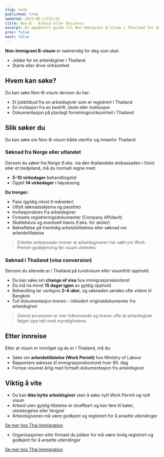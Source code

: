 ```yaml
---
slug: nonb
published: true
updated: 2025-06-11T23:43
title: Non-B - Arbeid eller Business
excerpt: En oppdatert guide til Non-Immigrant B-visum i Thailand for deg som skal jobbe eller drive forretning. Lær om krav, dokumentasjon og søknadsprosessen.
prev: false
next: false
---
```


**Non-Immigrant B-visum** er nødvendig for deg som skal:

- Jobbe for en arbeidsgiver i Thailand
- Starte eller drive virksomhet

## Hvem kan søke?

Du kan søke Non-B-visum dersom du har:

- Et jobbtilbud fra en arbeidsgiver som er registrert i Thailand
- En invitasjon fra en bedrift, skole eller institusjon
- Dokumentasjon på planlagt forretningsvirksomhet i Thailand

## Slik søker du

Du kan søke om Non-B-visum både utenfor og innenfor Thailand.

### Søknad fra Norge eller utlandet

Dersom du søker fra Norge (f.eks. via den thailandske ambassaden i Oslo) eller et tredjeland, må du normalt regne med:

- **5–10 virkedager** behandlingstid
- Opptil **14 virkedager** i høysesong

**Du trenger:**

- Pass (gyldig minst 6 måneder)
- Utfylt søknadsskjema og passfoto
- Invitasjonsbrev fra arbeidsgiver
- Firmaets registreringsdokumenter (Company Affidavit)
- Skattebevis og eventuell lisens (f.eks. for skoler)
- Bekreftelse på fremtidig arbeidstillatelse eller søknad om arbeidstillatelse

> Enkelte ambassader krever at arbeidsgiveren har søkt om Work Permit-godkjenning før visum utstedes.

### Søknad i Thailand (visa conversion)

Dersom du allerede er i Thailand på turistvisum eller visumfritt opphold:

- Du kan søke om **change of visa** hos immigrasjonskontoret
- Du må ha minst **15 dager igjen** av gyldig opphold
- Behandling tar vanligvis **2–4 uker**, og søknaden sendes ofte videre til Bangkok
- Full dokumentasjon kreves – inkludert originaldokumenter fra arbeidsgiver

> Denne prosessen er mer tidkrevende og krever ofte at arbeidsgiver følger opp tett med myndighetene.

## Etter innreise

Etter at visum er innvilget og du er i Thailand, må du:

- Søke om **arbeidstillatelse (Work Permit)** hos Ministry of Labour
- Rapportere adresse til immigrasjonskontoret hver 90. dag
- Fornye visumet årlig med fortsatt dokumentasjon fra arbeidsgiver

## Viktig å vite

- Du kan **ikke bytte arbeidsgiver** uten å søke nytt Work Permit og nytt visum
- Arbeid uten gyldig tillatelse er straffbart og kan føre til bøter, utestengelse eller fengsel
- Arbeidsgiveren må være godkjent og registrert for å ansette utlendinger

[Se mer hos Thai Immigration](https://www.immigration.go.th/)
- Organisasjonen eller firmaet du jobber for må være lovlig registrert og godkjent for å ansette utlendinger

[Se mer hos Thai Immigration](https://www.immigration.go.th/)
